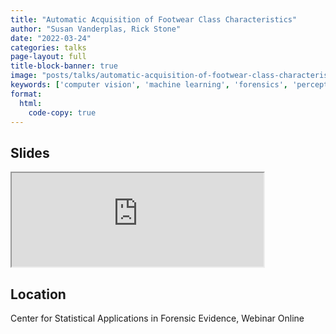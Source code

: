 ```yaml
---
title: "Automatic Acquisition of Footwear Class Characteristics"
author: "Susan Vanderplas, Rick Stone"
date: "2022-03-24"
categories: talks
page-layout: full
title-block-banner: true
image: "posts/talks/automatic-acquisition-of-footwear-class-characteristics.png"
keywords: ['computer vision', 'machine learning', 'forensics', 'perception', 'engineering', 'Talk']
format:
  html:
    code-copy: true
---
```

 
## Slides

<iframe src='https://srvanderplas.github.io/2022-Presentations/03-CSAFE-Webinar/#1' height='auto' width='80%'>
                        </iframe>
## Location

Center for Statistical Applications in Forensic Evidence, Webinar
Online
